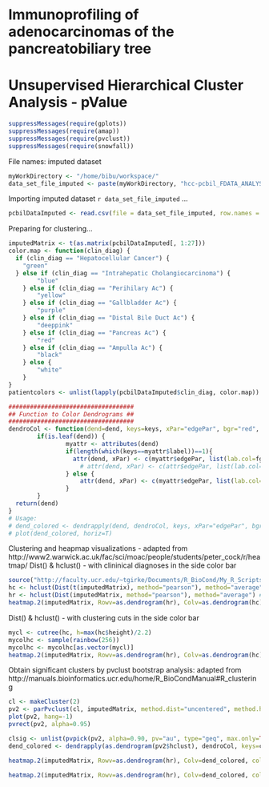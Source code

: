 Immunoprofiling of adenocarcinomas of the pancreatobiliary tree
===============================================================
Unsupervised Hierarchical Cluster Analysis - pValue
===============================================================

```r
suppressMessages(require(gplots))
suppressMessages(require(amap))
suppressMessages(require(pvclust))
suppressMessages(require(snowfall))
```

File names: imputed dataset
```r
myWorkDirectory <- "/home/bibu/workspace/"
data_set_file_imputed <- paste(myWorkDirectory, "hcc-pcbil_FDATA_ANALYSIS/r/output/imputedPcbilD.csv", sep="")
```

Importing imputed dataset `r data_set_file_imputed` ...
```r
pcbilDataImputed <- read.csv(file = data_set_file_imputed, row.names = 29, colClasses= c(rep("numeric",27), "factor", "character"), na.strings = "?",quote="\"" )
```

Preparing for clustering...
```r
imputedMatrix <- t(as.matrix(pcbilDataImputed[, 1:27]))
color.map <- function(clin_diag) { 
  if (clin_diag == "Hepatocellular Cancer") {
    "green"
  } else if (clin_diag == "Intrahepatic Cholangiocarcinoma") {
		"blue"
	} else if (clin_diag == "Perihilary Ac") {
		"yellow"
	} else if (clin_diag == "Gallbladder Ac") {
		"purple"
	} else if (clin_diag == "Distal Bile Duct Ac") {
		"deeppink"
	} else if (clin_diag == "Pancreas Ac") {
		"red"
	} else if (clin_diag == "Ampulla Ac") {
		"black"
	} else {
		"white"
	} 
}
patientcolors <- unlist(lapply(pcbilDataImputed$clin_diag, color.map))

###################################
## Function to Color Dendrograms ##
###################################
dendroCol <- function(dend=dend, keys=keys, xPar="edgePar", bgr="red", fgr="blue", pch=20, lwd=1, ...) {
        if(is.leaf(dend)) {
                myattr <- attributes(dend)
                if(length(which(keys==myattr$label))==1){
                  attr(dend, xPar) <- c(myattr$edgePar, list(lab.col=fgr, col=fgr, pch=pch, lwd=lwd))
                	# attr(dend, xPar) <- c(attr$edgePar, list(lab.col=fgr, col=fgr, pch=pch))
                } else {
                	attr(dend, xPar) <- c(myattr$edgePar, list(lab.col=bgr, col=bgr, pch=pch, lwd=lwd))
                }
        }
  return(dend)
}
# Usage: 
# dend_colored <- dendrapply(dend, dendroCol, keys, xPar="edgePar", bgr="red", fgr="blue", pch=20) # use xPar="nodePar" to color tree labels
# plot(dend_colored, horiz=T)
```

Clustering and heapmap visualizations - adapted from http://www2.warwick.ac.uk/fac/sci/moac/people/students/peter_cock/r/heatmap/
Dist() & hclust() - with clininical diagnoses in the side color bar
```r
source("http://faculty.ucr.edu/~tgirke/Documents/R_BioCond/My_R_Scripts/my.colorFct.R") 
hc <- hclust(Dist(t(imputedMatrix), method="pearson"), method="average") # Clusters rows by Pearson
hr <- hclust(Dist(imputedMatrix, method="pearson"), method="average") # Clusters columns by Spearman
heatmap.2(imputedMatrix, Rowv=as.dendrogram(hr), Colv=as.dendrogram(hc), col=greenred(100), scale="none", ColSideColors=patientcolors, density.info="none", trace="none")
```

Dist() & hclust() - with clustering cuts in the side color bar
```r
mycl <- cutree(hc, h=max(hc$height)/2.2)
mycolhc <- sample(rainbow(256))
mycolhc <- mycolhc[as.vector(mycl)]
heatmap.2(imputedMatrix, Rowv=as.dendrogram(hr), Colv=as.dendrogram(hc), col=greenred(100), scale="none", ColSideColors=mycolhc, density.info="none", trace="none")
```

Obtain significant clusters by pvclust bootstrap analysis: adapted from http://manuals.bioinformatics.ucr.edu/home/R_BioCondManual#R_clustering
```r
cl <- makeCluster(2)
pv2 <- parPvclust(cl, imputedMatrix, method.dist="uncentered", method.hclust="average", nboot=10000)
plot(pv2, hang=-1)
pvrect(pv2, alpha=0.95)

clsig <- unlist(pvpick(pv2, alpha=0.90, pv="au", type="geq", max.only=TRUE)$clusters) 
dend_colored <- dendrapply(as.dendrogram(pv2$hclust), dendroCol, keys=clsig, xPar="edgePar", bgr="black", fgr="red", pch=20)

heatmap.2(imputedMatrix, Rowv=as.dendrogram(hr), Colv=dend_colored, col=greenred(100), scale="none", ColSideColors=patientcolors, density.info="none", trace="none") 

heatmap.2(imputedMatrix, Rowv=as.dendrogram(hr), Colv=dend_colored, col=greenred(100), scale="none", ColSideColors=mycolhc, density.info="none", trace="none") 

```
